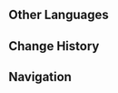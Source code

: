 {{Location Infobox
|image        = Dunes of Steel.png
|type         = Subarea
|region       = Sumeru
|subregion    = Great Red Sand
|area         = Desert of Hadramaveth
}}
{{Location Intro|description=<p>This is the area of the Desert of Hadramaveth that connects it to [[Old Vanarana]].}}
<!--
==Points of Interest==
{{Locations by Category Table|type=Points of Interest}}
--><!--
==Quests==
{{Quests by Category List|heo=1}}
--><!--
==Features==
===Exploration===
''(To be added.)''
--><!--
===Enemies===
<!--
====Normal Bosses====
* {{Enemy}}
====Elite Enemies====
====Common Enemies====
--><!--
===Local Specialties===
''(To be added.)''
--><!--
===Interactables===
==Trivia==
-->
==Other Languages==
{{Other Languages
|en      = Dunes of Steel
|zhs     = 镔铁沙丘
|zhs_rm  = Bīntié Shāqiū
|zht     = 鑌鐵沙丘
|zht_rm  = Bīntié Shāqiū
|zh_tl   = Fine Steel Dunes
|ja      = 精鋼の砂丘
|ja_rm   = Seikou no Sakyuu
|ja_tl   = Dunes of Fine Steel
|ko      = 무쇠 모래 언덕
|ko_tl   = Cast Iron Sand Slope
|es      = Dunas del Acero
|es_tl   = Dunes of Steel
|fr      = Dunes d'acier
|fr_tl   = Dunes of Steel
|ru      = Стальные дюны
|ru_tl   = Steel Dunes
|th      = Dunes of Steel
|vi      = Cồn Cát Thép
|vi_tl   = 
|de      = Stählerne Dünen
|de_tl   = 
|id      = Dunes of Steel
|pt      = Dunas de Aço
|pt_tl   = 
|tr      = Çelik Kumulları
|tr_tl   = 
|it      = Dune d'Acciaio
|it_tl   = Dunes of Steel
}}

==Change History==
{{Change History|3.4}}

==Navigation==
{{Area Navbox|Sumeru}}